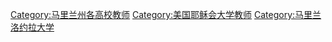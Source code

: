 [[Category:马里兰州各高校教师|Category:马里兰州各高校教师]]
[[Category:美国耶稣会大学教师|Category:美国耶稣会大学教师]]
[[Category:马里兰洛约拉大学|Category:马里兰洛约拉大学]]